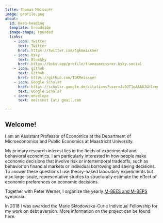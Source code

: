 ```yaml
---
title: Thomas Meissner
image: profile.png
about:
  id: hero-heading
  template: broadside
  image-shape: rounded
  links:
    - icon: twitter
      text: Twitter
      href: https://twitter.com/tgkmeissner
    - icon: bsky
      text: BlueSky
      href: https://bsky.app/profile/thomasmeissner.bsky.social 
    - icon: github
      text: Github
      href: https://github.com/TGKMeissner
    - icon: Google Scholar 
      href: https://scholar.google.de/citations?user=Ja0JT1oAAAAJ&hl=en 
      text: Google Scholar
    - icon: envelope
      text: meissnet {at} gmail.com 

---
```



::: {#hero-heading} 
## Welcome!

I am an Assistant Professor of Economics at the Department of Microeconomics and Public Economics at Maastricht University.

My primary research interest lies in the fields of experimental and behavioral economics. I am particularly interested in how people make economic decisions that involve risk or intertemporal tradeoffs, such as behavior on financial markets or individual borrowing and saving decisions. To answer these questions I use theory-based laboratory experiments but also large-scale, representative studies to structurally estimate the effect of economic preferences on economic decisions.

Together with Peter Werner, I organize the yearly [M-BEES and M-BEPS](https://sites.google.com/view/mbees-mbeps/home) symposia.

In 2018 I was awarded the Marie Skłodowska-Curie Individual Fellowship for my work on debt aversion.  More information on the project can be found here. 


:::
